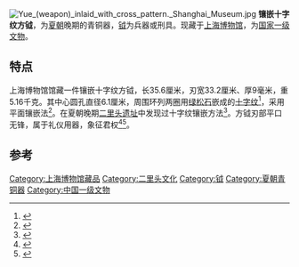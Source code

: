 [[File:Yue_(weapon)_inlaid_with_cross_pattern._Shanghai_Museum.jpg|thumb]]
'''镶嵌十字纹方钺'''，为[[夏朝|夏朝]]晚期的青铜器，[[钺|钺]]为兵器或刑具。现藏于[[上海博物馆|上海博物馆]]，为[[国家一级文物|国家一级文物]]。

== 特点 ==
上海博物馆馆藏一件镶嵌十字纹方钺，长35.6厘米，刃宽33.2厘米、厚9毫米，重5.16千克。其中心圆孔直径6.1厘米，周围环列两圈用[[绿松石|绿松石]]嵌成的[[十字纹|十字纹]]<ref>{{Cite book|title=走进艺术的殿堂 上海博物馆精品百件鉴赏|last=张雷著|first=|publisher=上海：[[上海教育出版社|上海教育出版社]]|year=1998.10|isbn=7-5320-5643-0|location=|pages=3-5}}</ref>，采用平面镶嵌法<ref>{{Cite book|title=博物馆里的中国 藏在指尖的艺术|last=[[宋新潮|宋新潮]]，[[潘守永|潘守永]]主编；卢婷婷，杨莉玲，汪诗琪等编著|first=|publisher=天津：[[新蕾出版社|新蕾出版社]]|year=2015.09|isbn=978-7-5307-6260-8|location=|pages=97}}</ref>。在夏朝晚期[[二里头遗址|二里头遗址]]中发现过十字纹镶嵌方法<ref>{{Cite book|title=你不可不知的历史典故|last=[[文渊|文渊]]主编|first=|publisher=西安：[[陕西师范大学出版社|陕西师范大学出版社]]|year=2009.06|isbn=978-7-5613-4586-3|location=|pages=252}}</ref>。方钺刃部平口无锋，属于礼仪用器，象征君权<ref>{{Cite book|title=细讲中国历史丛书 夏史|last=郭泳著|first=|publisher=上海：[[上海人民出版社|上海人民出版社]]|year=2015.01|isbn=7-208-12626-7|location=|pages=134-135}}</ref><ref>{{Cite book|title=中外美术简史|last=刘超，李龙生编著|first=|publisher=合肥：[[安徽美术出版社|安徽美术出版社]]|year=2013.06|isbn=978-7-5398-3591-4|location=|pages=11}}</ref>。

==参考==
{{reflist}}

[[Category:上海博物馆藏品|Category:上海博物馆藏品]]
[[Category:二里头文化|Category:二里头文化]]
[[Category:钺|Category:钺]]
[[Category:夏朝青铜器|Category:夏朝青铜器]]
[[Category:中国一级文物|Category:中国一级文物]]